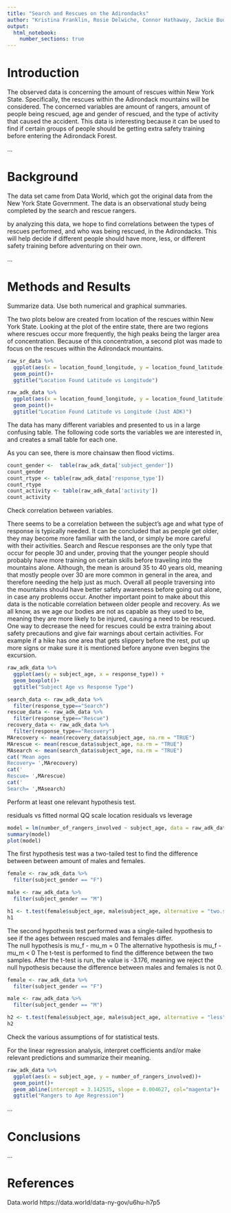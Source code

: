 ```yaml
---
title: "Search and Rescues on the Adirondacks"
author: "Kristina Franklin, Rosie Delwiche, Connor Hathaway, Jackie Budka"
output: 
  html_notebook:
    number_sections: true
---
```


# Introduction

The observed data is concerning the amount of rescues within New York State.  Specifically, the rescues within the Adirondack mountains will be considered. The concerned variables are amount of rangers, amount of people being rescued, age and gender of rescued, and the type of activity that caused the accident.  This data is interesting because it can be used to find if certain groups of people should be getting extra safety training before entering the Adirondack Forest.

...


# Background


The data set came from Data World, which got the original data from the New York State Government.  The data is an observational study being completed by the search and rescue rangers.



by analyzing this data, we hope to find correlations between the types of rescues performed, and who was being rescued, in the Adirondacks.  This will help decide if different people should have more, less, or different safety training before adventuring on their own.


...


# Methods and Results

Summarize data. Use both numerical and graphical summaries.


The two plots below are created from location of the rescues within New York State.  Looking at the plot of the entire state, there are two regions where rescues occur more frequently, the high peaks being the larger area of concentration.  Because of this concentration, a second plot was made to focus on the rescues within the Adirondack mountains. 
```r

raw_sr_data %>% 
  ggplot(aes(x = location_found_longitude, y = location_found_latitude))+
  geom_point()+
  ggtitle("Location Found Latitude vs Longitude") 

raw_adk_data %>% 
  ggplot(aes(x = location_found_longitude, y = location_found_latitude))+
  geom_point()+
  ggtitle("Location Found Latitude vs Longitude (Just ADK)") 

```

The data has many different variables and presented to us in a large confusing table.  The following code sorts the variables we are interested in, and creates a small table for each one.

As you can see, there is more chainsaw then flood victims.

```r
count_gender <-  table(raw_adk_data['subject_gender'])
count_gender
count_rtype <- table(raw_adk_data['response_type'])
count_rtype
count_activity <- table(raw_adk_data['activity'])
count_activity

```

Check correlation between variables. 


There seems to be a correlation between the subject's age and what type of response is typically needed.  It can be concluded that as people get older, they may become more familiar with the land, or simply be more careful with their activities.  Search and Rescue responses are the only type that occur for people 30 and under, proving that the younger people should probably have more training on certain skills before traveling into the mountains alone.  Although, the mean is around 35 to 40 years old, meaning that mostly people over 30 are more common in general in the area, and therefore needing the help just as much.  Overall all people traversing into the mountains should have better safety awareness before going out alone, in case any problems occur.
Another important point to make about this data is the noticable correlation between older people and recovery.  As we all know, as we age our bodies are not as capable as they used to be, meaning they are more likely to be injured, causing a need to be rescued.  One way to decrease the need for rescues could be extra training about safety precautions and give fair warnings about certain activities.  For example if a hike has one area that gets slippery before the rest, put up more signs or make sure it is mentioned before anyone even begins the excursion.
```r
raw_adk_data %>% 
  ggplot(aes(y = subject_age, x = response_type)) +
  geom_boxplot()+
  ggtitle("Subject Age vs Response Type") 
```
```r
search_data <- raw_adk_data %>%
  filter(response_type=="Search")
rescue_data <- raw_adk_data %>%
  filter(response_type=="Rescue")
recovery_data <- raw_adk_data %>%
  filter(response_type=="Recovery")
MArecovery <- mean(recovery_data$subject_age, na.rm = "TRUE")
MArescue <- mean(rescue_data$subject_age, na.rm = "TRUE")
MAsearch <- mean(search_data$subject_age, na.rm = "TRUE")
cat('Mean ages
Recovery= ',MArecovery)
cat('
Rescue= ',MArescue)
cat('
Search= ',MAsearch)
```

Perform at least one relevant hypothesis test. 

residuals vs fitted
normal QQ
scale location
residuals vs leverage
```r
model = lm(number_of_rangers_involved ~ subject_age, data = raw_adk_data)
summary(model)
plot(model)
```



The first hypothesis test was a two-tailed test to find the difference between between amount of males and females.

```r
female <- raw_adk_data %>%
  filter(subject_gender == "F")

male <- raw_adk_data %>%
  filter(subject_gender == "M")

h1 <- t.test(female$subject_age, male$subject_age, alternative = "two.sided", var.equal = FALSE)
h1
```

The second hypothesis test performed was a single-tailed hypothesis to see if the ages between rescued males and females differ.  
The null hypothesis is mu_f - mu_m = 0
The alternative hypothesis is mu_f - mu_m < 0
The t-test is performed to find the difference between the two samples.
After the t-test is run, the value is -3.176, meaning we reject the null hypothesis because the difference between males and females is not 0.

```r

female <- raw_adk_data %>%
  filter(subject_gender == "F")

male <- raw_adk_data %>%
  filter(subject_gender == "M")

h2 <- t.test(female$subject_age, male$subject_age, alternative = "less", var.equal = FALSE)
h2

```




Check the various assumptions of for statistical tests.



For the linear regression analysis, interpret coefficients and/or make relevant predictions and
summarize their meaning.

```r
raw_adk_data %>% 
  ggplot(aes(x = subject_age, y = number_of_rangers_involved))+
  geom_point()+
  geom_abline(intercept = 3.142535, slope = 0.004627, col="magenta")+
  ggtitle("Rangers to Age Regression") 
```

...


# Conclusions
...


# References {-}

Data.world
https://data.world/data-ny-gov/u6hu-h7p5
